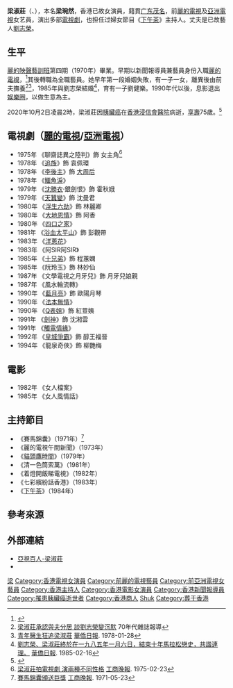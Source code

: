 {{不是|陳淑莊}}
{{藝人
| 姓名 = 梁淑莊
| 類型 = 女演員
| 本名 = 梁琬然<ref>[https://mmis.hkpl.gov.hk/coverpage/-/coverpage/view?_coverpage_WAR_mmisportalportlet_hsf=%E6%A2%81%E6%B7%91%E8%8E%8A&_coverpage_WAR_mmisportalportlet_actual_q=%28%20verbatim_dc.collection%3A%28%22Old%5C%20HK%5C%20Newspapers%22%29%20%29%20AND+%28%20%28%20allTermsMandatory%3A%28true%29%20OR+all_dc.title%3A%28%E6%A2%81%E6%B7%91%E8%8E%8A%29%20OR+all_dc.creator%3A%28%E6%A2%81%E6%B7%91%E8%8E%8A%29%20OR+all_dc.contributor%3A%28%E6%A2%81%E6%B7%91%E8%8E%8A%29%20OR+all_dc.subject%3A%28%E6%A2%81%E6%B7%91%E8%8E%8A%29%20OR+fulltext%3A%28%E6%A2%81%E6%B7%91%E8%8E%8A%29%20OR+all_dc.description%3A%28%E6%A2%81%E6%B7%91%E8%8E%8A%29%20%29%20%29&_coverpage_WAR_mmisportalportlet_sort_field=score&p_r_p_-1078056564_c=QF757YsWv5%2FYxWHIw1Z7kWQkGAxMSxdn&_coverpage_WAR_mmisportalportlet_o=93&_coverpage_WAR_mmisportalportlet_sort_order=desc 初當老板投資拍電影 梁淑莊婚後無煩惱] [[華僑日報|華僑日報]]. 1986-11-20</ref> 
| 羅馬拼音 = Leung Shuk Chong
| 英文名 = Julie
| 綽號 = 莊姐
| 圖片 =
| 國籍 = {{CNHK}}
| 出生日期 = {{birth date|1945|10|16}}
| 逝世日期 = {{death date and age|2020|10|2|1945|10|16}}
| 死因 = [[胰臟癌|胰臟癌]]
| 籍貫 = [[廣東|廣東]]茂名
| 宗教信仰 = [[基督教|基督教]]（2012年決志）<ref>[https://weibo.com/1360749324/yz4nBDBKy?from=page_1003061360749324_profile&wvr=6&mod=weibotime&type=comment#_rnd1601957762413 林書豪「生命灌篮」佈道會，米雪，陳复生，梁淑莊決志了！並且願意走到台前領受祝福，這是生命的祝福，很感恩，哈利路亞！] {{Wayback|url=https://weibo.com/1360749324/yz4nBDBKy?from=page_1003061360749324_profile&wvr=6&mod=weibotime&type=comment#_rnd1601957762413 |date=20201008182425 }} [[鄭明明|鄭明明]]的新浪微博. 2012-08-27</ref>
| 配偶 = 第一任丈夫：離異於1970年代<br>第二任丈夫：[[劉志榮|劉志榮]]（1985-2008，已故）
| 兒女 = 第一段婚姻：一子一女，離異後由前夫撫養<br>第二段婚姻：一子[[劉健樂|劉健樂]]
| 語言 = 粵語、英語、國語
| 出生地點 = {{HKG-1910}}
| 逝世地點 = {{HKG}}[[九龍塘|九龍塘]][[香港浸信會醫院|香港浸信會醫院]]
| 職業 = 新聞報導員、電視劇演員、主持人
| 樂器 = 
| 活躍年代 = 1970年代至1992年
| 代表作 = 《[[浮生六劫|浮生六劫]]》<br>《[[浴血太平山|浴血太平山]]》
| 唱片公司 = 
| 經紀公司 = [[麗的電視|麗的電視]]<br>[[亞洲電視|亞洲電視]]
| 相關團體 = 
| 網站 = 
| 現任成員 = 
| 過往成員 = 
| 寬度 = 
| IMDb = 2504684
}}

'''梁淑莊'''（{{lang-en|Leung Shuk Chong}}、{{bd|1945年|10月16日<ref>[https://weibo.com/1717869215/z0TsozccC?from=page_1005051717869215_profile&wvr=6&mod=weibotime&type=comment#_rnd1601956858248 很大的驚喜榮幸与梁淑荘女士同日十六日生日、感謝解牧師明姐和姐妹們的祝福] 黃蕊的新浪微博. 2012-10-17</ref><ref>[https://weibo.com/1360749324/z0UoTqJnK?from=page_1003061360749324_profile&wvr=6&mod=weibotime&type=comment#_rnd1601957283747 今天美麗之家聚會，梁淑莊和黄蕊SHIRLEY 同天生日，生日快樂，願主祝賀你們永遠快樂，幸福。藝人之家解牧師 為她們祝褔] {{Wayback|url=https://weibo.com/1360749324/z0UoTqJnK?from=page_1003061360749324_profile&wvr=6&mod=weibotime&type=comment#_rnd1601957283747 |date=20201009170156 }} [[鄭明明|鄭明明]]的新浪微博. 2012-10-17</ref>|2020年|10月2日|catIdx=Leung}}），本名'''梁琬然'''，香港已故女演員，籍貫[[廣東省|广东]][[茂名|茂名]]，前[[麗的電視|麗的電視]]及[[亞洲電視|亞洲電視]]女艺員，演出多部[[電視劇|電視劇]]，也担任过婦女節目《[[下午茶_(亞洲電視節目)|下午茶]]》主持人。丈夫是已故藝人[[劉志榮|劉志榮]]。

== 生平 ==
[[亞洲電視藝員訓練班|麗的映聲藝訓班]]第四期（1970年）畢業。早期以新聞報導員兼藝員身份入職[[麗的電視|麗的電視]]，<ref>{{youtube|qQCox4ThVBg|麗的亞視40年-新聞部}}</ref>其後轉職為全職藝員。她早年第一段婚姻失敗，有一子一女，離異後由前夫撫養<ref>[https://imgsa.baidu.com/forum/pic/item/16c2a3cc7cd98d108a098182213fb80e7aec9047.jpg 梁淑莊承認與夫分居 談劉志榮變沉默] {{Wayback|url=https://imgsa.baidu.com/forum/pic/item/16c2a3cc7cd98d108a098182213fb80e7aec9047.jpg |date=20210609075826 }} 70年代雜誌報導</ref><ref>[https://mmis.hkpl.gov.hk/coverpage/-/coverpage/view?_coverpage_WAR_mmisportalportlet_hsf=%E6%A2%81%E6%B7%91%E8%8E%8A&p_r_p_-1078056564_c=QF757YsWv59%2F9WIUSQ5l7%2BxWanH%2Fvs1T&_coverpage_WAR_mmisportalportlet_o=56&_coverpage_WAR_mmisportalportlet_actual_q=%28%20verbatim_dc.collection%3A%28%22Old%5C%20HK%5C%20Newspapers%22%29%20%29%20AND+%28%20%28%20allTermsMandatory%3A%28true%29%20OR+all_dc.title%3A%28%E6%A2%81%E6%B7%91%E8%8E%8A%29%20OR+all_dc.creator%3A%28%E6%A2%81%E6%B7%91%E8%8E%8A%29%20OR+all_dc.contributor%3A%28%E6%A2%81%E6%B7%91%E8%8E%8A%29%20OR+all_dc.subject%3A%28%E6%A2%81%E6%B7%91%E8%8E%8A%29%20OR+fulltext%3A%28%E6%A2%81%E6%B7%91%E8%8E%8A%29%20OR+all_dc.description%3A%28%E6%A2%81%E6%B7%91%E8%8E%8A%29%20%29%20%29&_coverpage_WAR_mmisportalportlet_sort_field=score&_coverpage_WAR_mmisportalportlet_sort_order=desc 青年醫生狂追梁淑莊] {{Wayback|url=https://mmis.hkpl.gov.hk/coverpage/-/coverpage/view?_coverpage_WAR_mmisportalportlet_hsf=%E6%A2%81%E6%B7%91%E8%8E%8A&p_r_p_-1078056564_c=QF757YsWv59%2F9WIUSQ5l7%2BxWanH%2Fvs1T&_coverpage_WAR_mmisportalportlet_o=56&_coverpage_WAR_mmisportalportlet_actual_q=%28%20verbatim_dc.collection%3A%28%22Old%5C%20HK%5C%20Newspapers%22%29%20%29%20AND+%28%20%28%20allTermsMandatory%3A%28true%29%20OR+all_dc.title%3A%28%E6%A2%81%E6%B7%91%E8%8E%8A%29%20OR+all_dc.creator%3A%28%E6%A2%81%E6%B7%91%E8%8E%8A%29%20OR+all_dc.contributor%3A%28%E6%A2%81%E6%B7%91%E8%8E%8A%29%20OR+all_dc.subject%3A%28%E6%A2%81%E6%B7%91%E8%8E%8A%29%20OR+fulltext%3A%28%E6%A2%81%E6%B7%91%E8%8E%8A%29%20OR+all_dc.description%3A%28%E6%A2%81%E6%B7%91%E8%8E%8A%29%20%29%20%29&_coverpage_WAR_mmisportalportlet_sort_field=score&_coverpage_WAR_mmisportalportlet_sort_order=desc |date=20201008070128 }} [[華僑日報|華僑日報]]. 1978-01-28</ref>，1985年與劉志榮結婚<ref>[https://mmis.hkpl.gov.hk/coverpage/-/coverpage/view?_coverpage_WAR_mmisportalportlet_hsf=%E6%A2%81%E6%B7%91%E8%8E%8A&_coverpage_WAR_mmisportalportlet_actual_q=%28%20verbatim_dc.collection%3A%28%22Old%5C%20HK%5C%20Newspapers%22%29%20%29%20AND+%28%20%28%20allTermsMandatory%3A%28true%29%20OR+all_dc.title%3A%28%E6%A2%81%E6%B7%91%E8%8E%8A%29%20OR+all_dc.creator%3A%28%E6%A2%81%E6%B7%91%E8%8E%8A%29%20OR+all_dc.contributor%3A%28%E6%A2%81%E6%B7%91%E8%8E%8A%29%20OR+all_dc.subject%3A%28%E6%A2%81%E6%B7%91%E8%8E%8A%29%20OR+fulltext%3A%28%E6%A2%81%E6%B7%91%E8%8E%8A%29%20OR+all_dc.description%3A%28%E6%A2%81%E6%B7%91%E8%8E%8A%29%20%29%20%29&_coverpage_WAR_mmisportalportlet_sort_field=score&p_r_p_-1078056564_c=QF757YsWv58Sngm8Qm6Mn5bFG7TmiMCg&_coverpage_WAR_mmisportalportlet_o=41&_coverpage_WAR_mmisportalportlet_sort_order=desc 劉志榮、梁淑莊終於在一九八五年一月六日，結束十年馬拉松戀史，共諧連理。] [[華僑日報|華僑日報]]. 1985-02-16</ref>，育有一子劉健樂。1990年代以後，息影退出[[娱樂圈|娱樂圈]]，以做生意為主。

2020年10月2日凌晨2時，梁淑莊因[[胰臟癌|胰臟癌]]在[[香港浸信會醫院|香港浸信會醫院]]病逝，[[訃告|享壽]]75歲。<ref>{{cite news |title=麗的花旦梁淑莊胰臟癌病逝 享年74歲 |url=https://hk.appledaily.com/entertainment/20201002/6UVJHO3EW5EDHNJI5P32FBKESA/ |access-date=2020-10-02 |work=[[香港蘋果日報|蘋果日報]] |date=2020-10-02 |archive-date=2020-10-06 |archive-url=https://web.archive.org/web/20201006113945/https://hk.appledaily.com/entertainment/20201002/6UVJHO3EW5EDHNJI5P32FBKESA/ |dead-url=no }}</ref>

== 電視劇（[[麗的電視|麗的電視]]/[[亞洲電視|亞洲電視]]） ==
*1975年 《聊齋誌異之陸判》飾 女主角<ref>[https://mmis.hkpl.gov.hk/coverpage/-/coverpage/view?_coverpage_WAR_mmisportalportlet_hsf=%E6%A2%81%E6%B7%91%E8%8E%8A&_coverpage_WAR_mmisportalportlet_actual_q=%28%20verbatim_dc.collection%3A%28%22Old%5C%20HK%5C%20Newspapers%22%29%20%29%20AND+%28%20%28%20allTermsMandatory%3A%28true%29%20OR+all_dc.title%3A%28%E6%A2%81%E6%B7%91%E8%8E%8A%29%20OR+all_dc.creator%3A%28%E6%A2%81%E6%B7%91%E8%8E%8A%29%20OR+all_dc.contributor%3A%28%E6%A2%81%E6%B7%91%E8%8E%8A%29%20OR+all_dc.subject%3A%28%E6%A2%81%E6%B7%91%E8%8E%8A%29%20OR+fulltext%3A%28%E6%A2%81%E6%B7%91%E8%8E%8A%29%20OR+all_dc.description%3A%28%E6%A2%81%E6%B7%91%E8%8E%8A%29%20%29%20%29&_coverpage_WAR_mmisportalportlet_sort_field=score&p_r_p_-1078056564_c=QF757YsWv5%2FH7zGe%2FKF%2BFON1XhQZyif2&_coverpage_WAR_mmisportalportlet_o=74&_coverpage_WAR_mmisportalportlet_sort_order=desc 梁淑莊拍電視劇 演兩種不同性格] [[工商晚報|工商晚報]]. 1975-02-23</ref>
*1978年 《[[追族|追族]]》飾 袁佩環
*1978年 《[[李後主　(電視劇)|李後主]]》飾 [[大周后|大周后]]
*1978年 《[[鱷魚淚|鱷魚淚]]》
*1979年 《[[沈勝衣|沈勝衣]]·銀劍恨》飾 霍秋娥
*1979年 《[[天蠶變_(電視劇)|天蠶變]]》飾 沈曼君
*1980年 《[[浮生六劫|浮生六劫]]》飾 林麗卿
*1980年 《[[大地恩情|大地恩情]]》飾 阿香
*1980年 《[[四口之家|四口之家]]》
*1981年 《[[浴血太平山|浴血太平山]]》飾 彭觀帶
*1983年 《[[洋蔥花|洋蔥花]]》
*1983年 《阿SIR阿SIR》	
*1985年 《[[十兄弟　(消歧義)|十兄弟]]》飾 程蕙嫻
*1985年 《阮玲玉》飾 林妙仙
*1987年 《文學電視之月牙兒》飾 月牙兒娘親
*1987年 《風水輪流轉》
*1990年 《[[藍月亮　(電視劇)|藍月亮]]》飾 歐陽月琴
*1990年 《[[法本無情|法本無情]]》
*1990年 《[[Q表姐|Q表姐]]》飾 紅荳姨
*1991年 《[[劍神|劍神]]》飾 沈湘雲
*1991年 《[[觸電情緣|觸電情緣]]》
*1992年 《[[皇城爭霸|皇城爭霸]]》飾 醇王福晉
*1994年 《龍泉奇俠》飾 柳艷梅

== 電影 ==
*1982年 《女人檔案》
*1985年 《女人風情話》 	
== 主持節目 ==
*《賽馬錦囊》（1971年）<ref>[https://mmis.hkpl.gov.hk/coverpage/-/coverpage/view?_coverpage_WAR_mmisportalportlet_hsf=%E6%A2%81%E6%B7%91%E8%8E%8A&_coverpage_WAR_mmisportalportlet_actual_q=%28%20verbatim_dc.collection%3A%28%22Old%5C%20HK%5C%20Newspapers%22%29%20%29%20AND+%28%20%28%20allTermsMandatory%3A%28true%29%20OR+all_dc.title%3A%28%E6%A2%81%E6%B7%91%E8%8E%8A%29%20OR+all_dc.creator%3A%28%E6%A2%81%E6%B7%91%E8%8E%8A%29%20OR+all_dc.contributor%3A%28%E6%A2%81%E6%B7%91%E8%8E%8A%29%20OR+all_dc.subject%3A%28%E6%A2%81%E6%B7%91%E8%8E%8A%29%20OR+fulltext%3A%28%E6%A2%81%E6%B7%91%E8%8E%8A%29%20OR+all_dc.description%3A%28%E6%A2%81%E6%B7%91%E8%8E%8A%29%20%29%20%29&_coverpage_WAR_mmisportalportlet_sort_field=score&p_r_p_-1078056564_c=QF757YsWv5%2FH7zGe%2FKF%2BFPdF37DVY06L&_coverpage_WAR_mmisportalportlet_o=27&_coverpage_WAR_mmisportalportlet_sort_order=desc 賽馬錦囊頒送巨獎] [[工商晚報|工商晚報]]. 1971-05-23</ref>
* 《麗的電視午間新聞》（1973年）
*《[[貓頭鷹時間|貓頭鷹時間]]》（1979年）
*《清一色筒索萬》（1981年）
*《着燈開飯睇電視》（1982年）
*《七彩繽紛話香港》（1983年）
*《[[下午茶_(亞洲電視節目)|下午茶]]》（1984年）

== 參考來源 ==
{{reflist}}

== 外部連結 ==
* [http://v.youku.com/v_show/id_XMzU4NDE5OTM2.html 亞視百人-梁淑莊]
* {{hkmdb name|5033}}

{{Authority control}}
{{DEFAULTSORT:Leung}}
[[Category:香港基督徒|梁]]  
[[Category:香港電視女演員|Category:香港電視女演員]]
[[Category:前麗的電視藝員|Category:前麗的電視藝員]]
[[Category:前亞洲電視女藝員|Category:前亞洲電視女藝員]]
[[Category:香港主持人|Category:香港主持人]]
[[Category:香港電影女演員|Category:香港電影女演員]]
[[Category:香港新聞報導員|Category:香港新聞報導員]]
[[Category:罹患胰臟癌逝世者|Category:罹患胰臟癌逝世者]]
[[Category:香港商人|Category:香港商人]]
[[Category:梁姓|Shuk]]
[[Category:葬于香港|Category:葬于香港]]